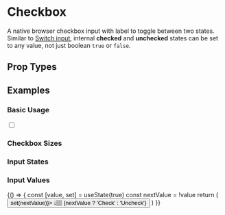 

# Checkbox

A native browser checkbox input with label to toggle between two states. Similar to [Switch input](/docs/ui/inputs/Switch), internal **checked** and **unchecked** states can be set to any value, not just boolean `true` or `false`.

## Prop Types

<PropsTable component={Checkbox} />

## Examples

### Basic Usage

<CodeExample>
  <Checkbox />
</CodeExample>

<CodeExample desc='Via Universal Input'>
  <Input type='checkbox' />
</CodeExample>

<CodeExample desc='Checkbox Label'>
  <Checkbox label='Label' />
</CodeExample>

### Checkbox Sizes

<CodeExample>
  <View className='left gap'>
    <Checkbox className='font-smallest gap-smaller' label='smallest' />
    <Checkbox className='font-smaller gap-smaller' label='smaller' />
    <Checkbox className='font-small gap-smaller' label='small' />
    <Checkbox label='base' />
    <Checkbox className='font-large gap-smaller' label='large' />
    <Checkbox className='font-larger gap-smaller' label='larger' />
    <Checkbox className='font-largest gap-smaller' label='largest' />
  </View>
</CodeExample>

### Input States

<CodeExample desc='Disabled'>
  <Checkbox disabled label='disabled' />
</CodeExample>

<CodeExample desc='Read only'>
  <Checkbox readonly label='readonly' />
</CodeExample>

<CodeExample desc='Loading'>
  <Checkbox loading label='loading' />
</CodeExample>

### Input Values

<CodeExample desc='Checked Initially'>
  <Checkbox defaultValue={true} label='Default Value' />
</CodeExample>

<CodeExample desc='Controlled State'>
  <Checkbox controlledValue value={true} label='Controlled Value' />
</CodeExample>

<CodeExample desc='Hybrid State (uncontrolled, but updates on `value` changes)'>
  {() => {
    const [value, set] = useState(true)
    const nextValue = !value
    return (
      <View className='center gap'>
        <Checkbox value={value}
                  label='Uncontrolled Synced Value' />
        <Button onClick={() => set(nextValue)}>
          👆🏽 {nextValue ? 'Check' : 'Uncheck'}
        </Button>
      </View>
    )
  }}
</CodeExample>
